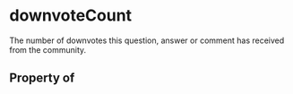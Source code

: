   

# downvoteCount

The number of downvotes this question, answer or comment has received from the community.

## Property of



